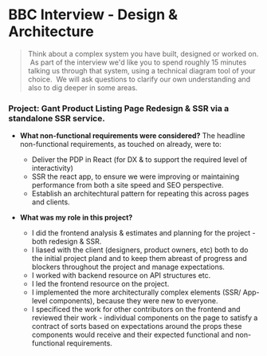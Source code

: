 # BBC Interview - Design & Architecture

> Think about a complex system you have built, designed or worked on.  As part of the interview we'd like you to spend roughly 15 minutes talking us through that system, using a technical diagram tool of your choice.  We will ask questions to clarify our own understanding and also to dig deeper in some areas.

### **Project:** Gant Product Listing Page Redesign & SSR via a standalone SSR service.

- **What non-functional requirements were considered?** The headline non-functional requirements, as touched on already, were to:

    * Deliver the PDP in React (for DX & to support the required level of interactivity)
    * SSR the react app, to ensure we were improving or maintaining performance from both a site speed and SEO perspective.
    * Establish an architechtural pattern for repeating this across pages and clients.

- **What was my role in this project?**

    * I did the frontend analysis & estimates and planning for the project - both redesign & SSR.
    * I liased with the client (designers, product owners, etc) both to do the initial project pland and to keep them abreast of progress and blockers throughout the project and manage expectations.
    * I worked with backend resource on API structures etc.
    * I led the frontend resource on the project.
    * I implemented the more architecturally complex elements (SSR/ App-level components), because they were new to everyone.
    * I specificed the work for other contributors on the frontend and reviewed their work - individual components on the page to satisfy a contract of sorts based on expectations around the props these components would receive and their expected functional and non-functional requirements.
